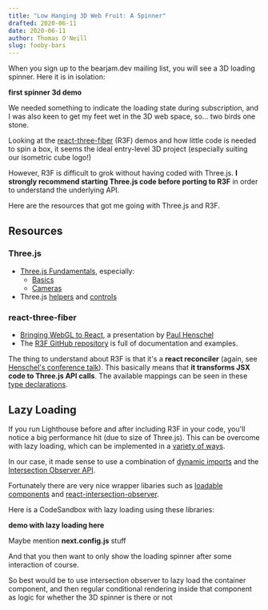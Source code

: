 ```yaml
---
title: "Low Hanging 3D Web Fruit: A Spinner"
drafted: 2020-06-11
date: 2020-06-11
author: Thomas O'Neill
slug: fooby-bars
---
```


<!-- import PerfChart from "./perf-chart.js"

<PerfChart /> -->

When you sign up to the bearjam.dev mailing list, you will see a 3D loading
spinner. Here it is in isolation:

**first spinner 3d demo**

<!-- <iframe src="https://codesandbox.io/embed/github/mysterybear/blog-post-demos/tree/master/packages/3d-spinner?module=/components/spinner-3d.tsx" /> -->

We needed something to indicate the loading state during subscription, and I was
also keen to get my feet wet in the 3D web space, so... two birds one stone.

Looking at the
[react-three-fiber](https://github.com/react-spring/react-three-fiber) (R3F)
demos and how little code is needed to spin a box, it seems the ideal
entry-level 3D project (especially suiting our isometric cube logo!)

However, R3F is difficult to grok without having coded with Three.js. **I
strongly recommend starting Three.js code before porting to R3F** in order to
understand the underlying API.

Here are the resources that got me going with Three.js and R3F.

## Resources

### Three.js

- [Three.js Fundamentals](https://threejsfundamentals.org), especially:
  - [Basics](https://threejsfundamentals.org/threejs/lessons/threejs-fundamentals.html)
  - [Cameras](https://threejsfundamentals.org/threejs/lessons/threejs-cameras.html)
- Three.js [helpers](https://threejs.org/examples/?q=helpers) and
  [controls](https://threejs.org/examples/?q=controls)

### react-three-fiber

- [Bringing WebGL to React](https://www.youtube.com/watch?v=YyqBdN71nFs), a
  presentation by [Paul Henschel](https://twitter.com/0xca0a)
- The [R3F GitHub repository](https://github.com/react-spring/react-three-fiber)
  is full of documentation and examples.

The thing to understand about R3F is that it's a **react reconciler** (again,
see [Henschel's conference talk](https://www.youtube.com/watch?v=YyqBdN71nFs)).
This basically means that **it transforms JSX code to Three.js API calls**. The
available mappings can be seen in these
[type declarations](https://github.com/react-spring/react-three-fiber/blob/86b0f78d684ee9f25135f490b9159919cf486697/src/three-types.ts#L71-L298).

## Lazy Loading

If you run Lighthouse before and after including R3F in your code, you'll notice
a big performance hit (due to size of Three.js). This can be overcome with lazy
loading, which can be implemented in a
[variety of ways](https://web.dev/fast/#lazy-load-images-and-video).

In our case, it made sense to use a combination of
[dynamic imports](https://webpack.js.org/guides/code-splitting/#dynamic-imports)
and the
[Intersection Observer API](https://developer.mozilla.org/en-US/docs/Web/API/Intersection_Observer_API).

Fortunately there are very nice wrapper libaries such as
[loadable components](https://loadable-components.com/) and
[react-intersection-observer](https://github.com/thebuilder/react-intersection-observer).

Here is a CodeSandbox with lazy loading using these libraries:

**demo with lazy loading here**

<!-- <iframe src="https://codesandbox.io/embed/github/mysterybear/blog-post-demos/tree/master/packages/3d-spinner-lazy?module=/pages/index.tsx" /> -->

Maybe mention **next.config.js** stuff

And that you then want to only show the loading spinner after some interaction
of course.

So best would be to use intersection observer to lazy load the container
component, and then regular conditional rendering inside that component as logic
for whether the 3D spinner is there or not
